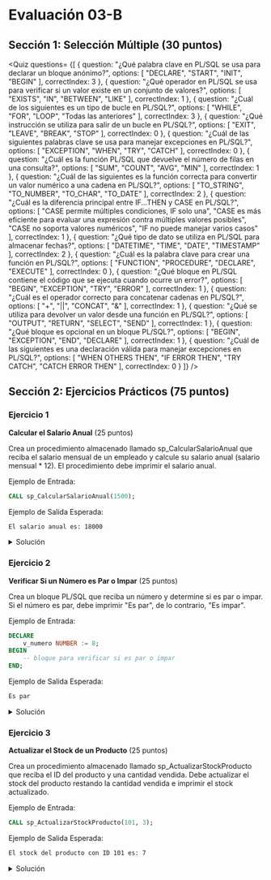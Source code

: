 
# Evaluación 03-B

## Sección 1: Selección Múltiple (30 puntos)

<Quiz questions= {[
  {
    question: "¿Qué palabra clave en PL/SQL se usa para declarar un bloque anónimo?",
    options: [
      "DECLARE",
      "START",
      "INIT",
      "BEGIN"
    ],
    correctIndex: 3
  },
  {
    question: "¿Qué operador en PL/SQL se usa para verificar si un valor existe en un conjunto de valores?",
    options: [
      "EXISTS",
      "IN",
      "BETWEEN",
      "LIKE"
    ],
    correctIndex: 1
  },
  {
    question: "¿Cuál de los siguientes es un tipo de bucle en PL/SQL?",
    options: [
      "WHILE",
      "FOR",
      "LOOP",
      "Todas las anteriores"
    ],
    correctIndex: 3
  },
  {
    question: "¿Qué instrucción se utiliza para salir de un bucle en PL/SQL?",
    options: [
      "EXIT",
      "LEAVE",
      "BREAK",
      "STOP"
    ],
    correctIndex: 0
  },
  {
    question: "¿Cuál de las siguientes palabras clave se usa para manejar excepciones en PL/SQL?",
    options: [
      "EXCEPTION",
      "WHEN",
      "TRY",
      "CATCH"
    ],
    correctIndex: 0
  },
  {
    question: "¿Cuál es la función PL/SQL que devuelve el número de filas en una consulta?",
    options: [
      "SUM",
      "COUNT",
      "AVG",
      "MIN"
    ],
    correctIndex: 1
  },
  {
    question: "¿Cuál de las siguientes es la función correcta para convertir un valor numérico a una cadena en PL/SQL?",
    options: [
      "TO_STRING",
      "TO_NUMBER",
      "TO_CHAR",
      "TO_DATE"
    ],
    correctIndex: 2
  },
  {
    question: "¿Cuál es la diferencia principal entre IF...THEN y CASE en PL/SQL?",
    options: [
      "CASE permite múltiples condiciones, IF solo una",
      "CASE es más eficiente para evaluar una expresión contra múltiples valores posibles",
      "CASE no soporta valores numéricos",
      "IF no puede manejar varios casos"
    ],
    correctIndex: 1
  },
  {
    question: "¿Qué tipo de dato se utiliza en PL/SQL para almacenar fechas?",
    options: [
      "DATETIME",
      "TIME",
      "DATE",
      "TIMESTAMP"
    ],
    correctIndex: 2
  },
  {
    question: "¿Cuál es la palabra clave para crear una función en PL/SQL?",
    options: [
      "FUNCTION",
      "PROCEDURE",
      "DECLARE",
      "EXECUTE"
    ],
    correctIndex: 0
  },
  {
    question: "¿Qué bloque en PL/SQL contiene el código que se ejecuta cuando ocurre un error?",
    options: [
      "BEGIN",
      "EXCEPTION",
      "TRY",
      "ERROR"
    ],
    correctIndex: 1
  },
  {
    question: "¿Cuál es el operador correcto para concatenar cadenas en PL/SQL?",
    options: [
      "+",
      "||",
      "CONCAT",
      "&"
    ],
    correctIndex: 1
  },
  {
    question: "¿Qué se utiliza para devolver un valor desde una función en PL/SQL?",
    options: [
      "OUTPUT",
      "RETURN",
      "SELECT",
      "SEND"
    ],
    correctIndex: 1
  },
  {
    question: "¿Qué bloque es opcional en un bloque PL/SQL?",
    options: [
      "BEGIN",
      "EXCEPTION",
      "END",
      "DECLARE"
    ],
    correctIndex: 1
  },
  {
    question: "¿Cuál de las siguientes es una declaración válida para manejar excepciones en PL/SQL?",
    options: [
      "WHEN OTHERS THEN",
      "IF ERROR THEN",
      "TRY CATCH",
      "CATCH ERROR THEN"
    ],
    correctIndex: 0
  }
]} />


## Sección 2: Ejercicios Prácticos (75 puntos)

### Ejercicio 1
**Calcular el Salario Anual** (25 puntos)

Crea un procedimiento almacenado llamado sp_CalcularSalarioAnual que reciba el salario mensual de un empleado y calcule su salario anual (salario mensual * 12). El procedimiento debe imprimir el salario anual.

Ejemplo de Entrada:
```sql
CALL sp_CalcularSalarioAnual(1500);
```
Ejemplo de Salida Esperada:

```default
El salario anual es: 18000
```

<details>
	<summary>Solución</summary>

```sql
CREATE OR REPLACE PROCEDURE sp_CalcularSalarioAnual(
    p_salario_mensual IN NUMBER
) IS
    v_salario_anual NUMBER;
BEGIN
    -- Calcular el salario anual
    v_salario_anual := p_salario_mensual * 12;

    -- Imprimir el salario anual
    DBMS_OUTPUT.PUT_LINE('El salario anual es: ' || v_salario_anual);
END;
```
</details>


### Ejercicio 2
**Verificar Si un Número es Par o Impar** (25 puntos)

Crea un bloque PL/SQL que reciba un número y determine si es par o impar. Si el número es par, debe imprimir "Es par", de lo contrario, "Es impar".

Ejemplo de Entrada:

```sql
DECLARE
    v_numero NUMBER := 8;
BEGIN
    -- bloque para verificar si es par o impar
END;
```
Ejemplo de Salida Esperada:

```default
Es par
```

<details>
	<summary>Solución</summary>

```sql
DECLARE
    v_numero NUMBER := 8;
BEGIN
    IF MOD(v_numero, 2) = 0 THEN
        DBMS_OUTPUT.PUT_LINE('Es par');
    ELSE
        DBMS_OUTPUT.PUT_LINE('Es impar');
    END IF;
END;
```
</details>

### Ejercicio 3
**Actualizar el Stock de un Producto** (25 puntos)

Crea un procedimiento almacenado llamado sp_ActualizarStockProducto que reciba el ID del producto y una cantidad vendida. Debe actualizar el stock del producto restando la cantidad vendida e imprimir el stock actualizado.

Ejemplo de Entrada:
```sql
CALL sp_ActualizarStockProducto(101, 3);
```
Ejemplo de Salida Esperada:

```default
El stock del producto con ID 101 es: 7
```

<details>
	<summary>Solución</summary>

```sql
CREATE OR REPLACE PROCEDURE sp_ActualizarStockProducto(
	p_ProductoID IN NUMBER,
	p_cantidad_vendida IN NUMBER
)
IS
	v_stock_actual NUMBER;
BEGIN
	-- Obtener el stock actual del producto
  SELECT stock INTO v_stock_actual
  FROM Productos
  WHERE ProductoID = p_ProductoID;

  -- Actualizar el stock restando la cantidad vendida
  v_stock_actual := v_stock_actual - p_cantidad_vendida;

  -- Actualizar el registro en la tabla
  UPDATE Productos
  SET stock = v_stock_actual
  WHERE ProductoID = p_ProductoID;

  -- Imprimir el stock actualizado
  DBMS_OUTPUT.PUT_LINE('El stock del producto con ID ' || p_ProductoID || ' es: ' || v_stock_actual);
END;
```
</details>